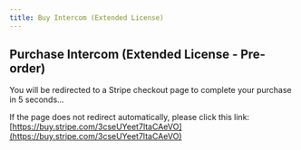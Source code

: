 ```yaml
---
title: Buy Intercom (Extended License)
---
```



<Head>
  <meta httpEquiv="refresh" content="5; url='https://buy.stripe.com/3cseUYeet7ltaCAeVO'" />
</Head>

## Purchase Intercom (Extended License - Pre-order)

You will be redirected to a Stripe checkout page to complete your purchase in 5 seconds…

If the page does not redirect automatically, please click this link: [https://buy.stripe.com/3cseUYeet7ltaCAeVO](https://buy.stripe.com/3cseUYeet7ltaCAeVO)
